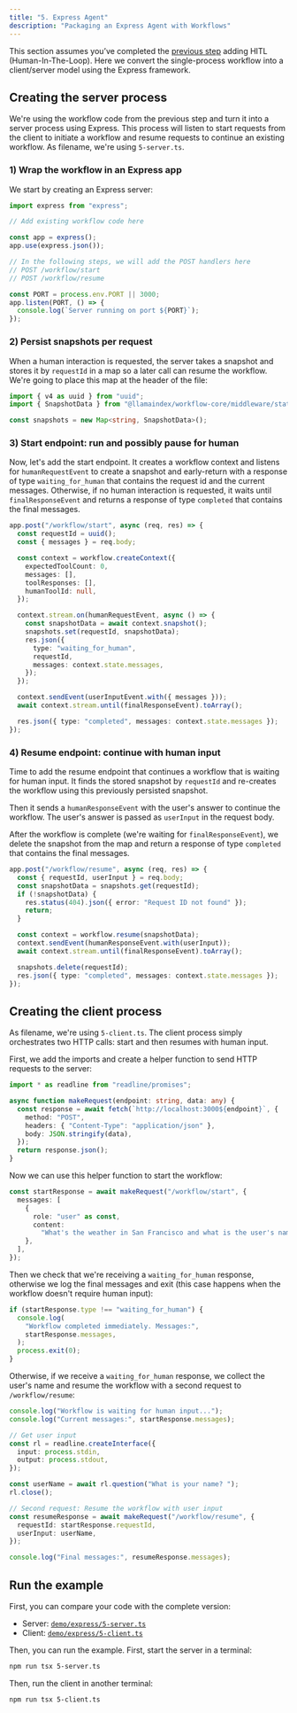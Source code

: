 ```yaml
---
title: "5. Express Agent"
description: "Packaging an Express Agent with Workflows"
---
```


This section assumes you’ve completed the [previous step](./4_adding_hitl.mdx) adding HITL (Human-In-The-Loop).
Here we convert the single-process workflow into a client/server model using the Express framework.

## Creating the server process

We're using the workflow code from the previous step and turn it into a server process using Express. This process will listen to start requests from the client to initiate a workflow and resume requests to continue an existing workflow.
As filename, we're using `5-server.ts`.

### 1) Wrap the workflow in an Express app

We start by creating an Express server:

```typescript
import express from "express";

// Add existing workflow code here

const app = express();
app.use(express.json());

// In the following steps, we will add the POST handlers here
// POST /workflow/start
// POST /workflow/resume

const PORT = process.env.PORT || 3000;
app.listen(PORT, () => {
  console.log(`Server running on port ${PORT}`);
});
```

### 2) Persist snapshots per request

When a human interaction is requested, the server takes a snapshot and stores it by `requestId` in a map so a later call can resume the workflow. We're going to place this map at the header of the file:

```typescript
import { v4 as uuid } from "uuid";
import { SnapshotData } from "@llamaindex/workflow-core/middleware/state";

const snapshots = new Map<string, SnapshotData>();
```

### 3) Start endpoint: run and possibly pause for human

Now, let's add the start endpoint. It creates a workflow context and listens for `humanRequestEvent` to create a snapshot and early-return with a response of type `waiting_for_human` that contains the request id and the current messages.
Otherwise, if no human interaction is requested, it waits until `finalResponseEvent` and returns a response of type `completed` that contains the final messages.

```typescript
app.post("/workflow/start", async (req, res) => {
  const requestId = uuid();
  const { messages } = req.body;

  const context = workflow.createContext({
    expectedToolCount: 0,
    messages: [],
    toolResponses: [],
    humanToolId: null,
  });

  context.stream.on(humanRequestEvent, async () => {
    const snapshotData = await context.snapshot();
    snapshots.set(requestId, snapshotData);
    res.json({
      type: "waiting_for_human",
      requestId,
      messages: context.state.messages,
    });
  });

  context.sendEvent(userInputEvent.with({ messages }));
  await context.stream.until(finalResponseEvent).toArray();

  res.json({ type: "completed", messages: context.state.messages });
});
```

### 4) Resume endpoint: continue with human input

Time to add the resume endpoint that continues a workflow that is waiting for human input.
It finds the stored snapshot by `requestId` and re-creates the workflow using this previously persisted snapshot.

Then it sends a `humanResponseEvent` with the user's answer to continue the workflow. The user's answer is passed as `userInput` in the request body.

After the workflow is complete (we're waiting for `finalResponseEvent`), we delete the snapshot from the map and return a response of type `completed` that contains the final messages.

```typescript
app.post("/workflow/resume", async (req, res) => {
  const { requestId, userInput } = req.body;
  const snapshotData = snapshots.get(requestId);
  if (!snapshotData) {
    res.status(404).json({ error: "Request ID not found" });
    return;
  }

  const context = workflow.resume(snapshotData);
  context.sendEvent(humanResponseEvent.with(userInput));
  await context.stream.until(finalResponseEvent).toArray();

  snapshots.delete(requestId);
  res.json({ type: "completed", messages: context.state.messages });
});
```

## Creating the client process

As filename, we're using `5-client.ts`. The client process simply orchestrates two HTTP calls: start and then resumes with human input.

First, we add the imports and create a helper function to send HTTP requests to the server:

```typescript
import * as readline from "readline/promises";

async function makeRequest(endpoint: string, data: any) {
  const response = await fetch(`http://localhost:3000${endpoint}`, {
    method: "POST",
    headers: { "Content-Type": "application/json" },
    body: JSON.stringify(data),
  });
  return response.json();
}
```

Now we can use this helper function to start the workflow:

```typescript
const startResponse = await makeRequest("/workflow/start", {
  messages: [
    {
      role: "user" as const,
      content:
        "What's the weather in San Francisco and what is the user's name?",
    },
  ],
});
```

Then we check that we're receiving a `waiting_for_human` response, otherwise we log the final messages and exit (this case happens when the workflow doesn't require human input):

```typescript
if (startResponse.type !== "waiting_for_human") {
  console.log(
    "Workflow completed immediately. Messages:",
    startResponse.messages,
  );
  process.exit(0);
}
```

Otherwise, if we receive a `waiting_for_human` response, we collect the user's name and resume the workflow with a second request to `/workflow/resume`:

```typescript
console.log("Workflow is waiting for human input...");
console.log("Current messages:", startResponse.messages);

// Get user input
const rl = readline.createInterface({
  input: process.stdin,
  output: process.stdout,
});

const userName = await rl.question("What is your name? ");
rl.close();

// Second request: Resume the workflow with user input
const resumeResponse = await makeRequest("/workflow/resume", {
  requestId: startResponse.requestId,
  userInput: userName,
});

console.log("Final messages:", resumeResponse.messages);
```

## Run the example

First, you can compare your code with the complete version:

- Server: [`demo/express/5-server.ts`](https://github.com/run-llama/workflows-ts/blob/main/demo/express/5-server.ts)
- Client: [`demo/express/5-client.ts`](https://github.com/run-llama/workflows-ts/blob/main/demo/express/5-client.ts)

Then, you can run the example. First, start the server in a terminal:

```bash
npm run tsx 5-server.ts
```

Then, run the client in another terminal:

```bash
npm run tsx 5-client.ts
```
